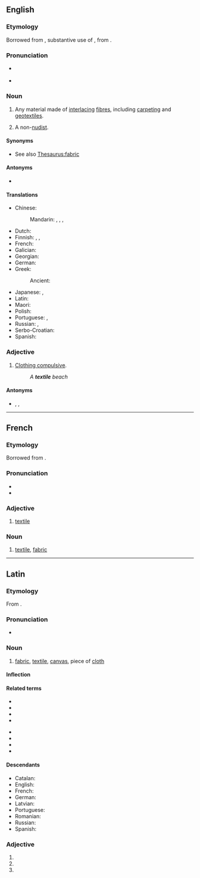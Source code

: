 ==English==
{{wikipedia|dab=textile (disambiguation)|textile}}

===Etymology===
Borrowed from {{bor|en|la|textile}}, substantive use of {{m|la|textilis||woven}}, from {{m|la|texō||weave}}.

===Pronunciation===
* {{a|UK|US}} {{IPA|/ˈtɛks.taɪl/|lang=en}}
* {{audio|en-us-textile.ogg|Audio (US)|lang=en}}

===Noun===
{{en-noun}}

# {{lb|en|usually plural}} Any material made of [[interlacing]] [[fibre]]s, including [[carpeting]] and [[geotextile]]s.
# {{lb|en|naturism}} A non-[[nudist]].

====Synonyms====
* See also [[Thesaurus:fabric]]

====Antonyms====
* {{sense|naturism}} {{l|en|naturist}}

====Translations====
{{trans-top|cloth produced from fabric}}
* Chinese:
*: Mandarin: {{t+|cmn|紡織|sc=Hani}}, {{t+|cmn|纺织|tr=fǎngzhī|sc=Hani}}, {{t+|cmn|紡織品|sc=Hani}}, {{t+|cmn|纺织品|tr=fǎngzhīpǐn|sc=Hani}}
* Dutch: {{t+|nl|textiel|n}}
* Finnish: {{t+|fi|tekstiili}}, {{t+|fi|kude}}, {{t+|fi|kangas}}
* French: {{t+|fr|textile}}
* Galician: {{t|gl|téxtil|m}}
* Georgian: {{t|ka|ტექსტილი|sc=Geor}}
* German: {{t+|de|Textilie|f}}
* Greek:
*: Ancient: {{t|grc|ὕφασμα|n}}
{{trans-mid}}
* Japanese: {{t+|ja|織物|tr=おりもの, orimono|sc=Jpan}}, {{t|ja|テクスタイル|tr=tekusutairu|sc=Jpan}}
* Latin: {{t|la|textilus|m}}
* Maori: {{t|mi|pūeru}}
* Polish: {{t+|pl|włókienniczy}}
* Portuguese: {{t+|pt|têxtil|m}}, {{t+|pt|tecido|m}}
* Russian: {{t+|ru|тексти́ль|m}}, {{t+|ru|ткань|f}}
* Serbo-Croatian: {{t+|sh|tekstil|m}}
* Spanish: {{t-needed|es}}
{{trans-bottom}}

{{trans-top|A non-[[nudist]]}}
{{trans-bottom}}
===Adjective===
{{en-adj}}

# {{lb|en|naturism}} [[clothing compulsive|Clothing compulsive]].
#: ''A '''textile''' beach''

====Antonyms====
* {{sense|naturism}} {{l|en|clothing optional}}, {{l|en|nude}}, {{l|en|naturist}}

----

==French==

===Etymology===
Borrowed from {{bor|fr|la|textile}}.

===Pronunciation===
* {{fr-IPA}}
* {{audio|Fr-textile.ogg|Audio|lang=fr}}

===Adjective===
{{fr-adj}}

# [[#English|textile]]

===Noun===
{{fr-noun|m}}

# [[#English|textile]], [[fabric]]

----

==Latin==

===Etymology===
From {{m|la|textilis||woven}}.

===Pronunciation===
* {{la-IPA}}

===Noun===
{{la-noun|textile|textilis|n|third}}

# [[fabric]], [[#English|textile]], [[canvas]], piece of [[cloth]]

====Inflection====
{{la-decl-3rd-N|textile}}

====Related terms====
{{top2}}
* {{l|la|texō}}
* {{l|la|textilis}}
* {{l|la|textor}}
* {{l|la|textōrius}}
{{mid2}}
* {{l|la|textrīnus}}
* {{l|la|textrīx}}
* {{l|la|textum}}
* {{l|la|textus}}
{{bottom}}

====Descendants====
{{i|all borrowed}}
{{top2}}
* Catalan: {{l|ca|tèxtil}}
* English: {{l|en|textile}}
* French: {{l|fr|textile}}
* German: {{l|de|Textil}}
* Latvian: {{l|lv|tekstils}}
* Portuguese: {{l|pt|têxtil}}
* Romanian: {{l|ro|textil}}
* Russian: {{l|ru|текстиль}}
* Spanish: {{l|es|textil}}
{{bottom}}

===Adjective===
{{la-adj-form|textile}}

# {{inflection of|textilis||nom|n|s|lang=la}}
# {{inflection of|textilis||acc|n|s|lang=la}}
# {{inflection of|textilis||voc|n|s|lang=la}}